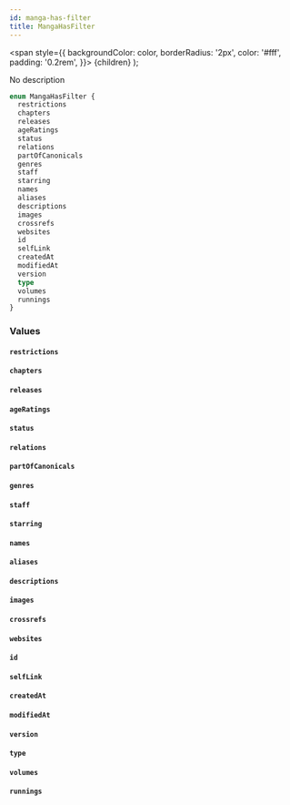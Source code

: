 ```yaml
---
id: manga-has-filter
title: MangaHasFilter
---
```


<span
style={{
      backgroundColor: color,
      borderRadius: '2px',
      color: '#fff',
      padding: '0.2rem',
    }}>
{children}
</span>
);

No description

```graphql
enum MangaHasFilter {
  restrictions
  chapters
  releases
  ageRatings
  status
  relations
  partOfCanonicals
  genres
  staff
  starring
  names
  aliases
  descriptions
  images
  crossrefs
  websites
  id
  selfLink
  createdAt
  modifiedAt
  version
  type
  volumes
  runnings
}
```

### Values

#### `restrictions`

#### `chapters`

#### `releases`

#### `ageRatings`

#### `status`

#### `relations`

#### `partOfCanonicals`

#### `genres`

#### `staff`

#### `starring`

#### `names`

#### `aliases`

#### `descriptions`

#### `images`

#### `crossrefs`

#### `websites`

#### `id`

#### `selfLink`

#### `createdAt`

#### `modifiedAt`

#### `version`

#### `type`

#### `volumes`

#### `runnings`
